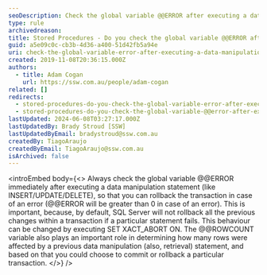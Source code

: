 ```yaml
---
seoDescription: Check the global variable @@ERROR after executing a data manipulation statement to ensure transactional integrity and rollback potential errors.
type: rule
archivedreason:
title: Stored Procedures - Do you check the global variable @@ERROR after executing a data manipulation statement?
guid: a5e09c0c-cb3b-4d36-a400-51d42fb5a94e
uri: check-the-global-variable-error-after-executing-a-data-manipulation-statement
created: 2019-11-08T20:36:15.000Z
authors:
  - title: Adam Cogan
    url: https://ssw.com.au/people/adam-cogan
related: []
redirects:
  - stored-procedures-do-you-check-the-global-variable-error-after-executing-a-data-manipulation-statement
  - stored-procedures-do-you-check-the-global-variable-@@error-after-executing-a-data-manipulation-statement
lastUpdated: 2024-06-08T03:27:17.000Z
lastUpdatedBy: Brady Stroud [SSW]
lastUpdatedByEmail: bradystroud@ssw.com.au
createdBy: TiagoAraujo
createdByEmail: TiagoAraujo@ssw.com.au
isArchived: false
---
```


<introEmbed
  body={<>
Always check the global variable @@ERROR immediately after executing a data manipulation statement (like INSERT/UPDATE/DELETE), so that you can rollback the transaction in case of an error (@@ERROR will be greater than 0 in case of an error). This is important, because, by default, SQL Server will not rollback all the previous changes within a transaction if a particular statement fails. This behaviour can be changed by executing SET XACT_ABORT ON. The @@ROWCOUNT variable also plays an important role in determining how many rows were affected by a previous data manipulation (also, retrieval) statement, and based on that you could choose to commit or rollback a particular transaction.
  </>}
/>
